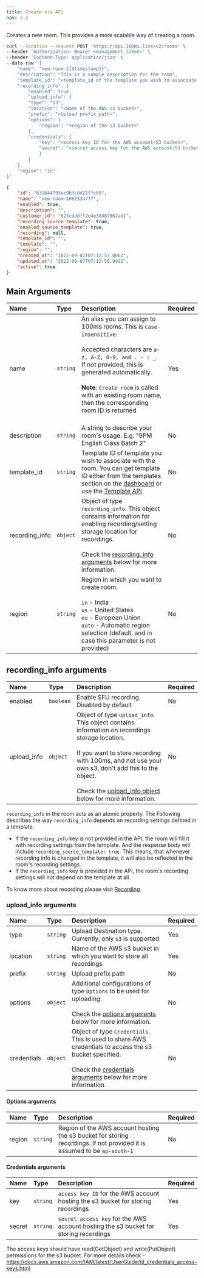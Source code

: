 ```yaml
---
title: Create via API
nav: 2.2
---
```


Creates a new room. This provides a more scalable way of creating a room.

<PostRequest title="https://api.100ms.live/v2/rooms" />
<Tabs items={['Request', 'Response']} id="req" />

<Tab id="req-0">

```bash
curl --location --request POST 'https://api.100ms.live/v2/rooms' \
--header 'Authorization: Bearer <management_token>' \
--header 'Content-Type: application/json' \
--data-raw '{
    "name": "new-room-{{$timestamp}}",
    "description": "This is a sample description for the room",
    "template_id": "<template_id of the template you wish to associate with the room>",
    "recording_info": {
        "enabled": true,
        "upload_info": {
        "type": "s3",
        "location": "<Name of the AWS s3 bucket>",
        "prefix": "<Upload prefix path>",
        "options": {
            "region": "<region of the s3 bucket>"
        },
        "credentials": {
            "key": "<access key ID for the AWS account/S3 bucket>",
            "secret": "<secret access key for the AWS account/S3 bucket>"
            }
        }
    },
    "region": "in"
}'
```

</Tab>

<Tab id="req-1">
<Response res="200: OK" />

```json
{
    "id": "631844793ee9b3c0d21ffcb0",
    "name": "new-room-1662534777",
    "enabled": true,
    "description": "",
    "customer_id": "627cdddff2e4e30487862ad1",
    "recording_source_template": true,
    "enabled_source_template": true,
    "recording": null,
    "template_id": "",
    "template": "",
    "region": "",
    "created_at": "2022-09-07T07:12:57.006Z",
    "updated_at": "2022-09-07T07:12:56.991Z",
    "active": true
}
```

</Tab>

## Main Arguments

| Name                 | Type     | Description                                                                                                                                                                                                                                                                                                         | Required |
| :------------------- | :------- | :------------------------------------------------------------------------------------------------------------------------------------------------------------------------------------------------------------------------------------------------------------------------------------------------------------------ | :------- |
| name <br/>           | `string` | An alias you can assign to 100ms rooms. This is `case-insensitive`. <br/><br/>Accepted characters are `a-z, A-Z, 0-9, and . - : _`. If not provided, this is generated automatically. <br/><br/>**Note**: `Create room` is called with an existing room name, then the corresponding room ID is returned <br/><br/> | Yes      |
| description <br/>    | `string` | A string to describe your room's usage. E.g. "9PM English Class Batch 2"                                                                                                                                                                                                                                            | No       |
| template_id <br/>    | `string` | Template ID of template you wish to associate with the room. You can get template ID either from the templates section on the [dashboard](https://dashboard.100ms.live/dashboard) or use the [Template API](../policy/retrieve-a-template).                                                                         | No       |
| recording_info <br/> | `object` | Object of type `recording_info`. This object contains information for enabling recording/setting storage location for recordings. <br/><br/>Check the [recording_info arguments](#recording-info) below for more information.                                                                                       | No       |
| region <br/>         | `string` | Region in which you want to create room. <br/><br/> `in` - India <br/> `us` - United States <br/> `eu` - European Union <br/> `auto` - Automatic region selection (default, and in case this parameter is not provided)                                                                                             | No       |

## recording_info arguments

| Name        | Type      | Description                                                                                                                                                                                                                                                                                   | Required |
| :---------- | :-------- | :-------------------------------------------------------------------------------------------------------------------------------------------------------------------------------------------------------------------------------------------------------------------------------------------- | :------- |
| enabled     | `boolean` | Enable SFU recording. Disabled by default                                                                                                                                                                                                                                                     | No       |
| upload_info | `object`  | Object of type `upload_info`. This object contains information on recordings storage location. <br/><br/>If you want to store recording with 100ms, and not use your own s3, don't add this to the object. <br/><br/>Check the [upload_info object](#upload-info) below for more information. | No       |

`recording_info` in the room acts as an atomic property. The Following describes the way `recording_info` depends on recording settings defined in a template.

-   If the `recording_info` key is not provided in the API, the room will fill it with recording settings from the template. And the response body will include `recording_source_template: true`. This means, that whenever recording info is changed in the template, it will also be reflected in the room's recording settings.
-   If the `recording_info` key is provided in the API, the room's recording settings will not depend on the template at all.

To know more about recording please visit [Recording](./recording)

### upload_info arguments

| Name        | Type     | Description                                                                                                                                                                                  | Required |
| :---------- | :------- | :------------------------------------------------------------------------------------------------------------------------------------------------------------------------------------------- | :------- |
| type        | `string` | Upload Destination type. Currently, only `s3` is supported                                                                                                                                   | Yes      |
| location    | `string` | Name of the AWS s3 bucket in which you want to store all recordings                                                                                                                          | Yes      |
| prefix      | `string` | Upload prefix path                                                                                                                                                                           | No       |
| options     | `object` | Additional configurations of type `Options` to be used for uploading. <br/><br/>Check the [options arguments](#options) below for more information.                                          | No       |
| credentials | `object` | Object of type `Credentials`. This is used to share AWS credentials to access the s3 bucket specified. <br/><br/>Check the [credentials arguments](#credentials) below for more information. | No       |

#### Options arguments

| Name   | Type     | Description                                                                                                              | Required |
| :----- | :------- | :----------------------------------------------------------------------------------------------------------------------- | :------- |
| region | `string` | Region of the AWS account hosting the s3 bucket for storing recordings. If not provided it is assumed to be `ap-south-1` | No       |

#### Credentials arguments

| Name   | Type     | Description                                                                          | Required |
| :----- | :------- | :----------------------------------------------------------------------------------- | :------- |
| key    | `string` | `access key ID` for the AWS account hosting the s3 bucket for storing recordings     | Yes      |
| secret | `string` | `secret access key` for the AWS account hosting the s3 bucket for storing recordings | Yes      |

The access keys should have read(GetObject) and write(PutObject) permissions for the s3 bucket.
For more details check - https://docs.aws.amazon.com/IAM/latest/UserGuide/id_credentials_access-keys.html

